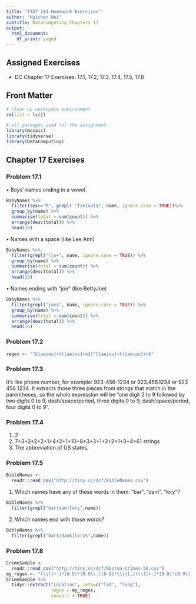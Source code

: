 ```yaml
---
title: "STAT 184 Homework Exercises"
author: "Haichen Wei"
subtitle: DataComputing Chapters 17
output:
  html_document:
    df_print: paged
---
```


## Assigned Exercises

- DC Chapter 17 Exercises: 17.1, 17.2, 17.3, 17.4, 17.5, 17.8

## Front Matter

```r
# clean up workspace environment
rm(list = ls())

# all packages used for the assignment
library(mosaic)
library(tidyverse)
library(DataComputing)
```



## Chapter 17 Exercises

### Problem 17.1

• Boys’ names ending in a vowel.
```r
BabyNames %>%
  filter(sex=="M", grepl( "[aeiou]$", name, ignore.case = TRUE))%>%
  group_by(name) %>%
  summarise(total = sum(count)) %>%
  arrange(desc(total)) %>%
  head(10)
```

• Names with a space (like Lee Ann)
```r
BabyNames %>%
  filter(grepl("\\s+", name, ignore.case = TRUE)) %>%
  group_by(name) %>%
  summarise(total = sum(count)) %>%
  arrange(desc(total)) %>%
  head(10)
```

• Names ending with “joe” (like BettyJoe)
```r
BabyNames %>%
  filter(grepl("joe$", name, ignore.case = TRUE)) %>%
  group_by(name) %>%
  summarise(total = sum(count)) %>%
  arrange(desc(total)) %>%
  head(10)
```

### Problem 17.2

```r
regex <- "^K[aeiou]+tl[aeiou]+n$|^C[aeiou]+tl[aeiou]+n$"
```

### Problem 17.3

It's like phone number, for example: 923-456-1234 or 923.456.1234 or 923 456 1234. It extracts those three pieces from strings that match in the parentheses, so the whole expression will be "one digit 2 to 9 followed by two digits 0 to 9, dash/space/period, three digits 0 to 9, dash/space/period, four digits 0 to 9".

### Problem 17.4

1. 2
2. 7+3+2+2+2+1+4+2+1+10+8+3+3+1+2+2+1+3+4=61 strings
3. The abbreviation of US states. 

### Problem 17.5

```r
BibleNames <- 
  readr::read_csv("http://tiny.cc/dcf/BibleNames.csv")
```
1. Which names have any of these words in them: “bar”, “dam”, “lory”?
```r
BibleNames %>%
  filter(grepl("bar|dam|lory",name))
```
2. Which names end with those words?
```r
BibleNames %>%
  filter(grepl("bar$|dam$|lory$",name))
```

### Problem 17.8

```r
CrimeSample <- 
  readr::read_csv("http://tiny.cc/dcf/Boston-Crimes-50.csv")
my_regex <- "(\\([+-]*[0-9]*[0-9\\.][0-9]*\\))[,](\\([+-]*[0-9]*[0-9\\.][0-9]*\\))"
CrimeSample %>%
  tidyr::extract("Location", into=c("lat", "long"), 
                 regex = my_regex, 
                 convert = TRUE)
```
